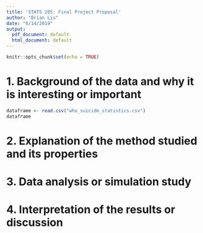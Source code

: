 ```yaml
---
title: 'STATS 205: Final Project Proposal'
author: "Brian Liu"
date: "6/14/2019"
output:
  pdf_document: default
  html_document: default
---
```


```r
knitr::opts_chunk$set(echo = TRUE)
```

# 1. Background of the data and why it is interesting or important

```r
dataframe <- read.csv("who_suicide_statistics.csv")
dataframe
```

# 2. Explanation of the method studied and its properties

# 3. Data analysis or simulation study

# 4. Interpretation of the results or discussion

